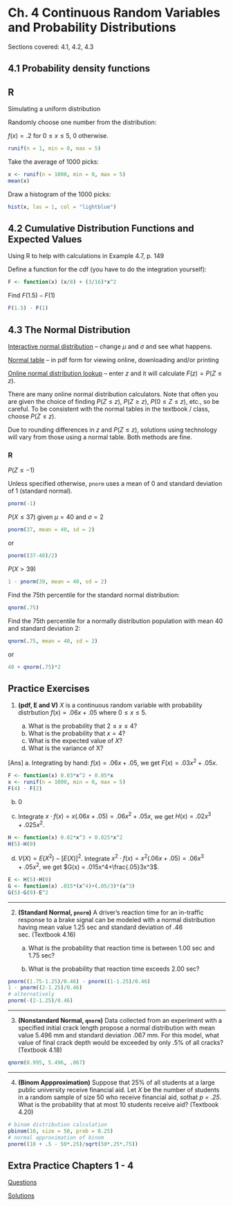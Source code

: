 # Ch. 4 Continuous Random Variables and Probability Distributions {-}

Sections covered: 4.1, 4.2, 4.3

## 4.1 Probability density functions {-}

## R {-}

Simulating a uniform distribution

Randomly choose one number from the distribution:

$f(x) = .2$ for $0 \leq x \leq 5$, 0 otherwise.

```r
runif(n = 1, min = 0, max = 5)
```

Take the average of 1000 picks:

```r
x <- runif(n = 1000, min = 0, max = 5)
mean(x)
```

Draw a histogram of the 1000 picks:
```r
hist(x, las = 1, col = "lightblue")
```


## 4.2 Cumulative Distribution Functions and Expected Values {-}

Using R to help with calculations in Example 4.7, p. 149

Define a function for the cdf (you have to do the integration yourself):

```r
F <- function(x) (x/8) + (3/16)*x^2
```

Find $F(1.5) - F(1)$

```r
F(1.5) - F(1)
```

## 4.3 The Normal Distribution {-}

[Interactive normal distribution](http://www.intmath.com/counting-probability/normal-distribution-graph-interactive.php
) -- change $\mu$ and $\sigma$ and see what happens.

[Normal table](http://users.stat.ufl.edu/~athienit/Tables/Ztable.pdf) -- in pdf form for viewing online, downloading and/or printing

[Online normal distribution lookup](https://www2.ccrb.cuhk.edu.hk/stat/other/normal.htm) -- enter $z$ and it will calculate $F(z) = P(Z \leq z)$.

There are many online normal distribution calculators. Note that often you are given the choice of finding $P(Z \leq z)$, $P(Z \geq z)$, $P(0 \leq Z \leq z)$, etc., so be careful. To be consistent with the normal tables in the textbook / class, choose $P(Z \leq z)$.


Due to rounding differences in $z$ and $P(Z \leq z)$, solutions using technology will vary from those using a normal table. Both methods are fine.

### R {-}

$P(Z \leq -1)$

Unless specified otherwise, `pnorm` uses a mean of 0 and standard deviation of 1 (standard normal).

```r
pnorm(-1)
```

$P(X \leq 37)$ given $\mu = 40$ and $\sigma = 2$
```r
pnorm(37, mean = 40, sd = 2)
```

or

```r
pnorm((37-40)/2)
```

$P(X > 39)$
```r
1 - pnorm(39, mean = 40, sd = 2)
```

Find the 75th percentile for the standard normal distribution:
```r
qnorm(.75)
```

Find the 75th percentile for a normally distribution population with mean 40 and standard deviation 2:
```r
qnorm(.75, mean = 40, sd = 2)
```

or
```r
40 + qnorm(.75)*2
```

## Practice Exercises {-}


1. **(pdf, E and V)** $X$ is a continuous random variable with probability distrbution $f(x)=.06x + .05$ where $0\leq x \leq 5$. 

   a. What is the probability that $2\leq x\leq 4$? 
   b. What is the probability that $x = 4$?
   c. What is the expected value of $X$?
   d. What is the variance of X?
   
[Ans]
a. Integrating by hand: $f(x)=.06x + .05$, we get $F(x) = .03x^2+.05x$.

```r
F <- function(x) 0.03*x^2 + 0.05*x
x <- runif(n = 1000, min = 0, max = 5)
F(4) - F(2)
```

b. 0

c. Integrate $x\cdot f(x) = x(.06x+.05)=.06x^2+.05x$, we get $H(x) = .02x^3+.025x^2$.
```r
H <- function(x) 0.02*x^3 + 0.025*x^2
H(5)-H(0) 
```

d. $V(X) = E(X^2)-[E(X)]^2$.
Integrate $x^2\cdot f(x) = x^2(.06x+.05)=.06x^3+.05x^2$, we get $G(x) = .015x^4+\frac{.05}3x^3$.
```r
E <- H(5)-H(0)
G <- function(x) .015*(x^4)+(.05/3)*(x^3)
G(5)-G(0)-E^2
```
------

2. **(Standard Normal, `pnorm`)** A driver's reaction time for an in-traffic response to a brake signal can be modeled with a normal distribution having mean value 1.25 sec and standard deviation of .46 sec.  (Textbook 4.16)

   a. What is the probability that reaction time is between 1.00 sec and 1.75 sec?

   b. What is the probability that reaction time exceeds 2.00 sec?

```r
pnorm((1.75-1.25)/0.46) - pnorm((1-1.25)/0.46)
1 - pnorm((2-1.25)/0.46)
# alternatively
pnorm(-(2-1.25)/0.46)
```
------

3. **(Nonstandard Normal, `qnorm`)** Data collected from an experiment with a specified initial crack
   length propose a normal distribution with mean value 5.496 mm and standard deviation .067 mm. For this model, what value of final crack depth would be exceeded by only .5% of all cracks? (Textbook 4.18)

```r
qnorm(0.995, 5.496, .067)
```
------

4. **(Binom Appproximation)** Suppose that 25% of all students at a large public university receive financial aid. Let $X$ be the number of students in a random sample of size 50 who receive financial
   aid, sothat *p = .25*. What is the probability that at most 10 students receive aid? (Textbook 4.20)

```r
# binom distribution calculation
pbinom(10, size = 50, prob = 0.25) 
# normal approximation of binom
pnorm((10 + .5 - 50*.25)/sqrt(50*.25*.75))

```

## Extra Practice Chapters 1 - 4 {-}

[Questions](https://github.com/jtr13/1201/blob/master/pdfs/ExtraPractice1-Questions.pdf){target="_blank"}

[Solutions](https://github.com/jtr13/1201/blob/master/pdfs/ExtraPractice1-Solutions.pdf){target="_blank"}
